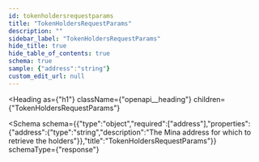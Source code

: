 ```yaml
---
id: tokenholdersrequestparams
title: "TokenHoldersRequestParams"
description: ""
sidebar_label: "TokenHoldersRequestParams"
hide_title: true
hide_table_of_contents: true
schema: true
sample: {"address":"string"}
custom_edit_url: null
---
```



<Heading
  as={"h1"}
  className={"openapi__heading"}
  children={"TokenHoldersRequestParams"}
>
</Heading>





<Schema
  schema={{"type":"object","required":["address"],"properties":{"address":{"type":"string","description":"The Mina address for which to retrieve the holders"}},"title":"TokenHoldersRequestParams"}}
  schemaType={"response"}
>
  
</Schema>
            